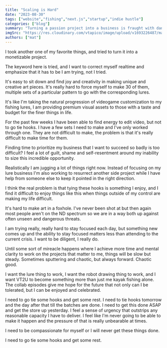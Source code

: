 ---
title: "Scaling is Hard"
date: "2023-08-30"
tags: ["website","fishing","next.js","startup","indie hustle"]
categories: ["blog"]
summary: "Turning a passion project into a business is fraught with danger and failure, yet we do it anyway."
imgSrc: "https://res.cloudinary.com/vtapico/image/upload/v1693226487/matgilbert.com/messy-desk_vhcd3q.jpg"
authors: ["mat"]
---

I took another one of my favorite things, and tried to turn it into a monetizable project.

The keyword here is tried, and I want to correct myself realtime and emphasize that it has to be I am trying, not I tried.

It's easy to sit down and find joy and creativity in making unique and creative art pieces. It's really hard to force myself to make 30 of them, multiple sets of a particular pattern to go with the corresponding lures.

It's like I'm taking the natural progression of videogame customization to my fishing lures, I am providing premium visual assets to those with a taste and budget for the finer things in life.

For the past few weeks I have been able to find energy to edit video, but not to go tie hooks. I have a few sets I need to make and I've only worked through one. They are not difficult to make, the problem is that it's really difficult to make time for them.

Finding time to prioritize my business that I want to succeed so badly is too difficult? I feel a lot of guilt, shame and self-resentment around my inability to size this incredible opportunity.

Realistically I am jugging a lot of things right now. Instead of focusing on my lure business I'm also working to resurrect another side project while I have help from someone else to keep it pointed in the right direction.

I think the real problem is that tying these hooks is something I enjoy, and I find it difficult to enjoy things like this when things outside of my control are making my life difficult.

It's hard to make art in a foxhole. I've never been shot at but then again most people aren't on the ND spectrum so we are in a way both up against often unseen and dangerous threats.

I am trying really, really hard to stay focused each day, but something new comes up and the ability to stay focused matters less than attending to the current crisis. I want to be diligent, I really do.

Until some sort of mireacle happens where I achieve more time and mental clarity to work on the projects that matter to me, things will be slow but steady. Sometimes sputtering and chaotic, but always forward. Chaotic good.

I want the lure thing to work, I want the robot drawing thing to work, and I want VT2U to become something more than just me kayak fishing alone. The collab episodes give me hope for the future that not only can I be tolerated, but I can be enjoyed and celebrated.

I need to go tie some hooks and get some rest. I need to tie hooks tomorrow and the day after that till the batches are done. I need to get this done ASAP and get the store up yesterday. I feel a sense of urgency that outstrips any reasonable capacity I have to deliver. I feel like I'm never going to  be able to make it happen and the pressure of that is really unbearable at times.

I need to be compassionate for myself or I will never get these things done.

I need to go tie some hooks and get some rest.